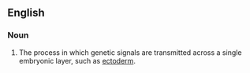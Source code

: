==English==

===Noun===
{{en-noun|head=[[planar]] [[induction]]}}

# The process in which genetic signals are transmitted across a single embryonic layer, such as [[ectoderm]].